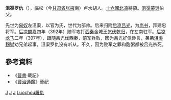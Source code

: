 '''沮渠罗仇'''（{{bd|？||397年|catIdx=J}}），临松（今[[甘肃省|甘肃省]][[张掖|张掖]]南）卢水胡人。[[十六國|十六國]][[北凉|北凉]]將領。[[沮渠蒙逊|沮渠蒙逊]]伯父。

先世为[[匈奴|匈奴]]左沮渠，以官为氏，世代为部帅。后来归附[[后凉|后凉]][[吕光|吕光]]，为[[尚书|尚书]]，拜建忠将军。[[后凉|后凉]][[麟嘉_(后凉)|麟嘉]]四年（392年）随军攻打[[西秦|西秦]]金城王[[乞伏乾归|乞伏乾归]]，在左南驻军。[[后凉|后凉]][[龍飛_(後涼)|龙飞]]二年（397年），跟随吕光伐西秦，前军兵败，因为吕光好信谗言，弟弟[[沮渠麹粥|沮渠麹粥]]劝兄弟起事，沮渠罗仇没有听从。不久，因为败军之罪和麴粥都被吕光杀死。


== 參考資料 ==
*《[[晉書|晉書]]·載記》
*《[[資治通鑑|資治通鑑]]》晉纪

[[Category:五胡十六国军事人物|J]]
[[Category:北凉|J]]
[[Category:十六国匈奴人|J]]
[[Category:沮渠姓|Luochou羅仇]]
